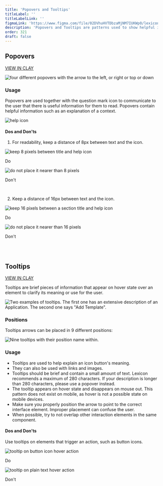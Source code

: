 ```yaml
---
title: 'Popovers and Tooltips'
titleLabel: ''
titleLabelLink: ''
figmaLink: 'https://www.figma.com/file/02DVhuHVTDbzaMjNM7IUKWp0/lexicon?node-id=6020%3A23527'
description: 'Popovers and Tooltips are patterns used to show helpful information in two different ways.'
order: 321
draft: false
---
```



## Popovers

<span>
	<a href="http://clayui.com/docs/components/popover.html" class="labelTag labelInfo labelCorrection">VIEW IN CLAY</a>
</span>

![four different popovers with the arrow to the left, or right or top or down](./images/popover-tooltip-1.png)

### Usage

Popovers are used together with the question mark icon to communicate to the user that there is useful information for them to read. Popovers contain helpful information such as an explanation of a context.

![help icon](./images/popover-tooltip-2.png)

#### Dos and Don'ts

1. For readability, keep a distance of 8px between text and the icon.

<Grid variant='smallCards' >
	<Box>
		<div class="image-container">
			<img
				src="/images/lexicon/popover-tooltip-3.png"
				alt="keep 8 pixels between title and help icon"
			/>
		</div>
		<p class="do">Do</p>
	</Box>
	<Box>
		<div class="image-container">
		<img
			src="/images/lexicon/popover-tooltip-4.png"
			alt="do not place it nearer than 8 pixels"
		/>
		</div>
		<p class="dont">Don't</p>
	</Box>
</Grid>
<br/>

2.  Keep a distance of 16px between text and the icon.

<Grid variant='smallCards' >
	<Box>
		<div class="image-container">
			<img
				src="/images/lexicon/popover-tooltip-5.png"
				alt="keep 16 pixels between a section title and help icon"
			/>
		</div>
		<p class="do">Do</p>
	</Box>
	<Box>
		<div class="image-container">
		<img
			src="/images/lexicon/popover-tooltip-6.png"
			alt="do not place it nearer than 16 pixels"
		/>
		</div>
		<p class="dont">Don't</p>
	</Box>
</Grid>
<br/>
<br/>



## Tooltips

<span>
	<a href="https://clayui.com/docs/components/tooltip.html" class="labelTag labelInfo labelCorrection">VIEW IN CLAY</a>
</span>

Tooltips are brief pieces of information that appear on hover state over an element to clarify its meaning or use for the user.

![Two examples of tooltips. The first one has an extensive description of an Application. The second one says "Add Template".](./images/popover-tooltip-8.png)

### Positions
Tooltips arrows can be placed in 9 different positions:

![Nine tooltips with their position name within.](./images/popover-tooltip-9.png)

### Usage

-   Tooltips are used to help explain an icon button's meaning.
-   They can also be used with links and images.
-   Tooltips should be brief and contain a small amount of text. Lexicon recommends a maximum of 280 characters. If your description is longer than 280 characters, please use a popover instead.
-   The tooltip appears on hover state and disappears on mouse out. This pattern does not exist on mobile, as hover is not a possible state on mobile devices.
-   Make sure you properly position the arrow to point to the correct interface element. Improper placement can confuse the user.
-   When possible, try to not overlap other interaction elements in the same component.

#### Dos and Don'ts

Use tooltips on elements that trigger an action, such as button icons.

<Grid variant='smallCards' >
	<Box>
		<div class="image-container">
			<img
				src="/images/lexicon/popover-tooltip-10.png"
				alt="tooltip on button icon hover action"
			/>
		</div>
		<p class="do">Do</p>
	</Box>
	<Box>
		<div class="image-container">
		<img
			src="/images/lexicon/popover-tooltip-11.png"
			alt="tooltip on plain text hover action"
		/>
		</div>
		<p class="dont">Don't</p>
	</Box>
</Grid>
<br/>

